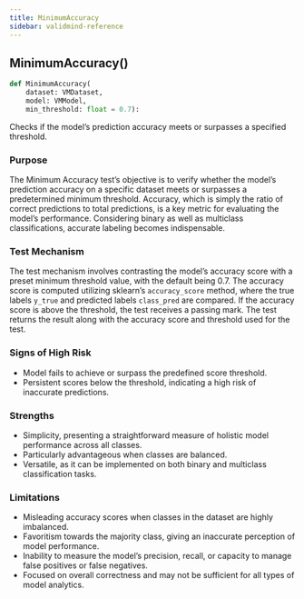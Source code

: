 ```yaml
---
title: MinimumAccuracy
sidebar: validmind-reference
---
```


## MinimumAccuracy[()]{.muted}

<!-- function.qmd.jinja2 - function signature -->

```python
def MinimumAccuracy(
    dataset: VMDataset,
    model: VMModel,
    min_threshold: float = 0.7):
```

Checks if the model's prediction accuracy meets or surpasses a specified threshold.

### Purpose

The Minimum Accuracy test’s objective is to verify whether the model's prediction accuracy on a specific dataset meets or surpasses a predetermined minimum threshold. Accuracy, which is simply the ratio of correct predictions to total predictions, is a key metric for evaluating the model's performance. Considering binary as well as multiclass classifications, accurate labeling becomes indispensable.

### Test Mechanism

The test mechanism involves contrasting the model's accuracy score with a preset minimum threshold value, with the default being 0.7. The accuracy score is computed utilizing sklearn’s `accuracy_score` method, where the true labels `y_true` and predicted labels `class_pred` are compared. If the accuracy score is above the threshold, the test receives a passing mark. The test returns the result along with the accuracy score and threshold used for the test.

### Signs of High Risk

- Model fails to achieve or surpass the predefined score threshold.
- Persistent scores below the threshold, indicating a high risk of inaccurate predictions.

### Strengths

- Simplicity, presenting a straightforward measure of holistic model performance across all classes.
- Particularly advantageous when classes are balanced.
- Versatile, as it can be implemented on both binary and multiclass classification tasks.

### Limitations

- Misleading accuracy scores when classes in the dataset are highly imbalanced.
- Favoritism towards the majority class, giving an inaccurate perception of model performance.
- Inability to measure the model's precision, recall, or capacity to manage false positives or false negatives.
- Focused on overall correctness and may not be sufficient for all types of model analytics.
